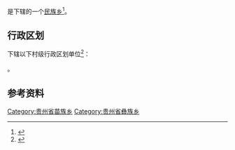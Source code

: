 {{中国乡级行政区|52/05/25/211/000}}

'''{{PAGENAMEBASE}}'''是{{PRC admin/fullname|52/05/25/211/000|3}}下辖的一个[[民族乡|民族乡]]<ref>{{PRC admin/ref sgc|{{PRC admin/parent|52/05/25/211/000}}}}</ref>。

== 行政区划 ==
{{PAGENAMEBASE}}下辖以下村级行政区划单位<ref>{{PRC admin/ref sgc|52/05/25/211/000}}</ref>：

{{PRC admin/children|52/05/25/211/000}}。

== 参考资料 ==
{{reflist}}

{{贵州行政区划小作品}}
{{PRC admin/navcat|52/05/25/211/000}}
[[Category:贵州省苗族乡|Category:贵州省苗族乡]]
[[Category:贵州省彝族乡|Category:贵州省彝族乡]]